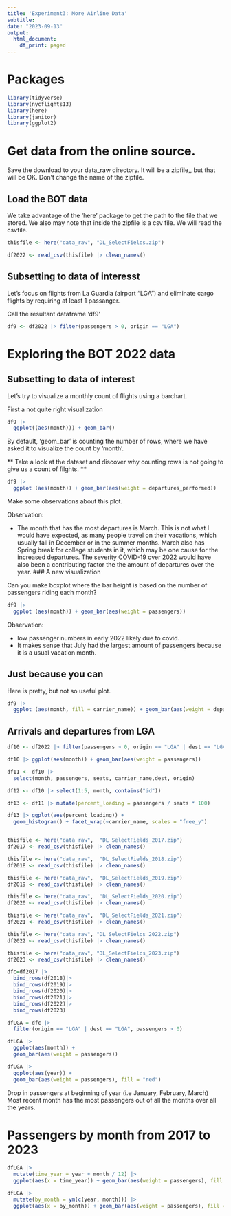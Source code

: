 ```yaml
---
title: 'Experiment3: More Airline Data'
subtitle: 
date: "2023-09-13"
output:
  html_document:
    df_print: paged
---
```


# Packages

```r
library(tidyverse)
library(nycflights13)
library(here)
library(janitor)
library(ggplot2)

```

# Get data from the online source.

Save the download to your data_raw directory. It will be a zipfile,, but that will be OK. 
Don't change the name of the zipfile. 

## Load the BOT data 

We take advantage of the 'here' package to get the path to the file that we stored. We also may note that inside the zipfile is a csv file. We will read the csvfile. 

```r
thisfile <- here("data_raw", "DL_SelectFields.zip")

df2022 <- read_csv(thisfile) |> clean_names()
```
## Subsetting to data of interesst

Let's focus on flights from La Guardia (airport "LGA") and eliminate cargo flights by requiring at least 1 passanger.

Call the resultant dataframe 'df9'

```r
df9 <- df2022 |> filter(passengers > 0, origin == "LGA")
```

# Exploring the BOT 2022 data

## Subsetting to data of interest

Let's try to visualize a monthly count of flights using a barchart.

First a not quite right visualization 

```r
df9 |>
  ggplot((aes(month))) + geom_bar()
```

By default, 'geom_bar' is counting the number of rows, where we have asked it to visualize the count by 'month'.

** Take a look at the dataset and discover why counting rows is not going to give us a count of filghts. ** 
```r
df9 |>
  ggplot (aes(month)) + geom_bar(aes(weight = departures_performed))

```
Make some observations about this plot.

Observation: 

- The month that has the most departures is March. This is not what I would have expected, as many people travel on their vacations, which usually fall in December or in the summer months. March also has Spring break for college students in it, which may be one cause for the increased departures. The severity COVID-19 over 2022 would have also been a contributing factor the the amount of departures over the year. 
### A new visualization  

Can you make  boxplot where the bar height is based on the number of passengers riding each month?
```r
df9 |>
  ggplot (aes(month)) + geom_bar(aes(weight = passengers))
```
Observation:

- low passenger numbers in early 2022 likely due to covid. 
- It makes sense that July had the largest amount of passengers because it is a usual vacation month. 


## Just because you can

Here is pretty, but not so useful plot.

```r
df9 |>
  ggplot (aes(month, fill = carrier_name)) + geom_bar(aes(weight = departures_performed))
```
## Arrivals and departures from LGA

```r
df10 <- df2022 |> filter(passengers > 0, origin == "LGA" | dest == "LGA")

df10 |> ggplot(aes(month)) + geom_bar(aes(weight = passengers))
```
```r
df11 <- df10 |>
  select(month, passengers, seats, carrier_name,dest, origin)
```

```r
df12 <- df10 |> select(1:5, month, contains("id"))
```

```r
df13 <- df11 |> mutate(percent_loading = passengers / seats * 100)

df13 |> ggplot(aes(percent_loading)) + 
  geom_histogram() + facet_wrap(~carrier_name, scales = "free_y")
```
```r
```


```r
thisfile <- here("data_raw",  "DL_SelectFields_2017.zip")
df2017 <- read_csv(thisfile) |> clean_names()

thisfile <- here("data_raw",  "DL_SelectFields_2018.zip")
df2018 <- read_csv(thisfile) |> clean_names()

thisfile <- here("data_raw",  "DL_SelectFields_2019.zip")
df2019 <- read_csv(thisfile) |> clean_names()

thisfile <- here("data_raw",  "DL_SelectFields_2020.zip")
df2020 <- read_csv(thisfile) |> clean_names()

thisfile <- here("data_raw",  "DL_SelectFields_2021.zip")
df2021 <- read_csv(thisfile) |> clean_names()

thisfile <- here("data_raw", "DL_SelectFields_2022.zip")
df2022 <- read_csv(thisfile) |> clean_names()

thisfile <- here("data_raw", "DL_SelectFields_2023.zip")
df2023 <- read_csv(thisfile) |> clean_names()

```

```r
dfc=df2017 |>
  bind_rows(df2018)|>
  bind_rows(df2019)|>
  bind_rows(df2020)|>
  bind_rows(df2021)|>
  bind_rows(df2022)|>
  bind_rows(df2023)

```

```r
dfLGA = dfc |>
  filter(origin == "LGA" | dest == "LGA", passengers > 0)

dfLGA |>
  ggplot(aes(month)) +
  geom_bar(aes(weight = passengers)) 
```

```r
dfLGA |>
  ggplot(aes(year)) +
  geom_bar(aes(weight = passengers), fill = "red")
```
Drop in passengers at beginning of year (i.e January, February, March)
Most recent month has the most passengers out of all the months over all the years. 

# Passengers by month from 2017 to 2023
```r
dfLGA |> 
  mutate(time_year = year + month / 12) |>
  ggplot(aes(x = time_year)) + geom_bar(aes(weight = passengers), fill = "purple") 

```

```r
dfLGA |> 
  mutate(by_month = ym(c(year, month))) |>
  ggplot(aes(x = by_month)) + geom_bar(aes(weight = passengers), fill = "purple") 

```

